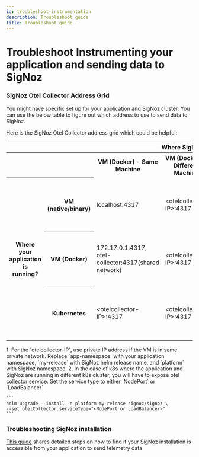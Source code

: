 ```yaml
---
id: troubleshoot-instrumentation
description: Troubleshoot guide
title: Troubleshoot guide
---
```


# Troubleshoot Instrumenting your application and sending data to SigNoz

### SigNoz Otel Collector Address Grid

You might have specific set up for your application and SigNoz cluster.
You can use the below table to figure out which address to use to send data to SigNoz.

Here is the SigNoz Otel Collector address grid which could be helpful:

<table class="custom-table">
    <thead>
        <tr>
            <th colspan="2"></th>
            <th colspan="4">Where SigNoz is installed?</th>
        </tr>
    </thead>
    <tbody>
    	<tr>
            <th colspan="2"></th>
        	<th>VM (Docker) - Same Machine</th>
            <th>VM (Docker) - Different Machine</th>
            <th>K8s (Same Cluster)</th>
            <th>K8s (Different Cluster)</th>
        </tr>
    	<tr>
            <th rowspan="4">Where your application is running?</th>
            <th>VM (native/binary)</th>
            <td>localhost:4317</td>
            <td>&lt;otelcollector-IP&gt;:4317</td>
            <td>&lt;k8s-node-IP>:&lt;otelcollector-node-port&gt;, &lt;k8s-loadbalancer-IP&gt;:4317</td>
            <td>&lt;k8s-node-IP>:&lt;otelcollector-node-port&gt;, &lt;k8s-loadbalancer-IP&gt;:4317</td>
        </tr>
        <tr>
            <th>VM (Docker)</th>
            <td>172.17.0.1:4317, otel-collector:4317(shared network)</td>
            <td>&lt;otelcollector-IP&gt;:4317</td>
            <td>&lt;k8s-node-IP&gt;:&lt;otelcollector-node-port&gt;, &lt;k8s-loadbalancer-IP&gt;:4317</td>
            <td>&lt;k8s-node-IP&gt;:&lt;otelcollector-node-port&gt;, &lt;k8s-loadbalancer-IP&gt;:4317</td>
        </tr>
        <tr>
            <th>Kubernetes</th>
            <td>&lt;otelcollector-IP&gt;:4317</td>
            <td>&lt;otelcollector-IP&gt;:4317</td>
            <td>&lt;k8s-node-IP&gt;:&lt;otelcollector-node-port&gt;, &lt;k8s-loadbalancer-IP&gt;:4317</td>
            <td>&lt;k8s-node-IP&gt;:&lt;otelcollector-node-port&gt;, &lt;k8s-loadbalancer-IP&gt;:4317</td>
        </tr>
    </tbody>
</table>

<Admonition>
1. For the `otelcollector-IP`, use private IP address if the VM is in same private network. Replace `app-namespace` with your application namespace, `my-release` with SigNoz helm release name, and `platform` with SigNoz namespace.
2. In the case of k8s where the application and SigNoz are running in different k8s cluster, you will have to expose otel collector service. Set the service type to either `NodePort` or `LoadBalancer`.
    
    ```
    helm upgrade --install -n platform my-release signoz/signoz \
    --set otelCollector.serviceType="<NodePort or LoadBalancer>"
    ```
</Admonition>

### Troubleshooting SigNoz installation

[This guide](/docs/install/troubleshooting/) shares detailed steps on how to find if your SigNoz installation is accessible from your application to send telemetry data